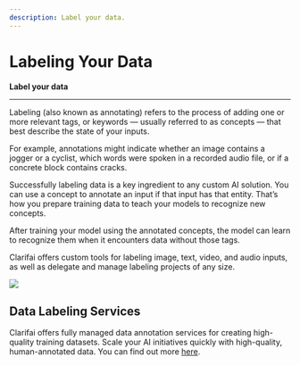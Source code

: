 ```yaml
---
description: Label your data.
---
```


# Labeling Your Data

**Label your data**
<hr />

Labeling (also known as annotating) refers to the process of adding one or more relevant tags, or keywords — usually referred to as concepts — that best describe the state of your inputs.

For example, annotations might indicate whether an image contains a jogger or a cyclist, which words were spoken in a recorded audio file, or if a concrete block contains cracks.

Successfully labeling data is a key ingredient to any custom AI solution. You can use a concept to annotate an input if that input has that entity. That’s how you prepare training data to teach your models to recognize new concepts.

After training your model using the annotated concepts, the model can learn to recognize them when it encounters data without those tags.

Clarifai offers custom tools for labeling image, text, video, and audio inputs, as well as delegate and manage labeling projects of any size.

![](/img/scribe.svg)

## Data Labeling Services

Clarifai offers fully managed data annotation services for creating high-quality training datasets. Scale your AI initiatives quickly with high-quality, human-annotated data. You can find out more [here](https://www.clarifai.com/data-annotation-services).


